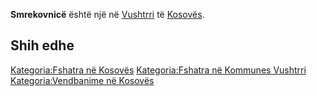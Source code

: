 {{Fshat në 
 | Emri                = Smrekovnicë
 | EmriAlt                = 
 | NAME_SHORT_FORM=      
 | NAME_GENERIC=      
 | NAME_SORT_NAME_RO=      SMREKOVNICE
 | FULL_NAME_RO = Smrekovnicë
 | FULL_NAME_ND_RO=Smrekovnice
 | SORT_NAME_RG=SMREKOVNICE
 | FULL_NAME_RG=Smrekovnicë
 | FULL_NAME_ND_RG=Smrekovnice
 | SRP_NAME_SHORT_FORM=      
 | SRP_NAME_GENERIC=      
 | SRP_NAME_SORT_NAME_RO=      
 | SRP_FULL_NAME_RO = 
 | SRP_FULL_NAME_ND_RO=
 | SRP_SORT_NAME_RG=
 | SRP_FULL_NAME_RG=
 | SRP_FULL_NAME_ND_RG=
 | Emri (Rasa dhanore) = 
 | Figura              = 
 | Shteti              = Kosovo
 | Komuna              = Vushtrri
 | Kodi postar         = 
 | Sipërfaqja          = 

 | Popullsia           = 

 | Regj. i popullsisë  = 
 | Dend. e popullsisë  = 
 | Faqja zyrtare       = 
 <!--- Koordinatat ----> 
 | Gjerësia            = 42.868611
 | Gjatësia            = 20.941111
 | Lartësia            = 
}}
'''Smrekovnicë''' është një [[]] në [[Vushtrri]] të [[Kosovës]].

<!-- == Gjeografia == -->
<!-- == Historia == -->
<!-- == Demografia == -->
== Shih edhe ==
{{Komuna Vushtrri}}
{{Kosovo-Administrata-Cung}}

[[Kategoria:Fshatra në Kosovës]]
[[Kategoria:Fshatra në Kommunes Vushtrri]]
[[Kategoria:Vendbanime në Kosovës]]